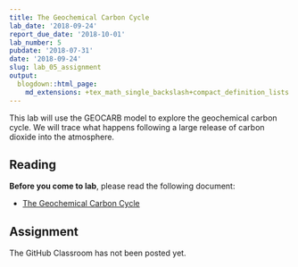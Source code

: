 ```yaml
---
title: The Geochemical Carbon Cycle
lab_date: '2018-09-24'
report_due_date: '2018-10-01'
lab_number: 5
pubdate: '2018-07-31'
date: '2018-09-24'
slug: lab_05_assignment
output:
  blogdown::html_page:
    md_extensions: +tex_math_single_backslash+compact_definition_lists
---
```

This lab will use the GEOCARB model to explore the geochemical carbon cycle. We will trace what happens following a large release of carbon dioxide into the atmosphere.

## Reading

**Before you come to lab**, please read the following document:

* [The Geochemical Carbon Cycle](/lab_docs/lab_05_instructions)

## Assignment

The GitHub Classroom has not been posted yet.
